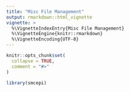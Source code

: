 ```yaml
---
title: "Misc File Management"
output: rmarkdown::html_vignette
vignette: >
  %\VignetteIndexEntry{Misc File Management}
  %\VignetteEngine{knitr::rmarkdown}
  %\VignetteEncoding{UTF-8}
---
```


```r
knitr::opts_chunk$set(
  collapse = TRUE,
  comment = "#>"
)
```

```r
library(smcepi)
```
